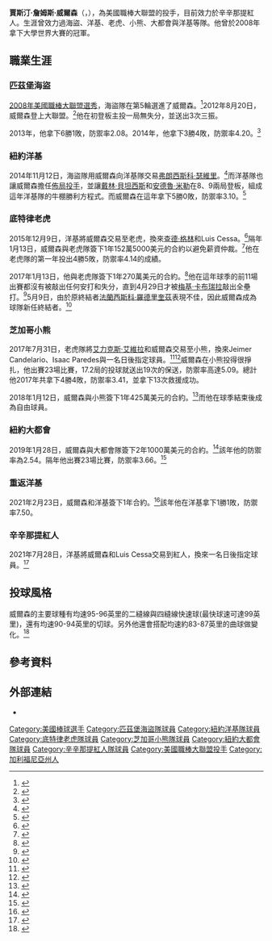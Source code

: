 {{For|其他同名人物|賈斯汀·威爾森}}
{{Infobox baseball biography
| name        = 賈斯汀·威爾森<br />Justin Wilson
| image       = Justin Wilson pitching for the Mets, March 2, 2019 (cropped).jpg
| image_size  = 
| caption     = 2019年的威爾森
| team        = 辛辛那提紅人
| number      = 34
| position    = [[投手|投手]]
| birth_date  = {{birth date and age|mf=yes|1987|8|18}}
| birth_place = {{USA}}[[加利福尼亞州|加利福尼亞州]][[安那罕|安那罕]]
| bats        = 左
| throws      = 左
| debutleague = 美國職棒大聯盟
| debutdate   = 8月20日
| debutyear   = 2012年
| debutteam   = 匹茲堡海盜
| statyear    = 2021年球季
| statleague  = 美國職棒大聯盟
| stat1label  = 勝敗投數
| stat1value  = 33–23
| stat2label  = [[防禦率|防禦率]]
| stat2value  = 3.42
| stat3label  = [[三振|三振]]
| stat3value  = 503
| teams =
* [[匹茲堡海盜|匹茲堡海盜]] ({{mlby|2012}}–{{mlby|2014}})
* [[紐約洋基|紐約洋基]] ({{mlby|2015}})
* [[底特律老虎|底特律老虎]] ({{mlby|2016}}–{{mlby|2017}})
* [[芝加哥小熊|芝加哥小熊]] ({{mlby|2017}}–{{mlby|2018}})
* [[紐約大都會|紐約大都會]] ({{mlby|2019}}–{{mlby|2020}})
* [[辛辛那提紅人|辛辛那提紅人]] ({{mlby|2021}})
* [[紐約洋基|紐約洋基]] ({{mlby|2021}}–)

|highlights=
}}

'''賈斯汀·詹姆斯·威爾森'''（{{lang-en|Justin James Wilson}}，{{bd|1987年|8月18日}}），為美國職棒大聯盟的投手，目前效力於辛辛那提紅人。生涯曾效力過海盜、洋基、老虎、小熊、大都會與洋基等隊。他曾於2008年拿下大學世界大賽的冠軍。

==職業生涯==
===匹茲堡海盜===
[[2008年美國職棒大聯盟選秀|2008年美國職棒大聯盟選秀]]，海盜隊在第5輪選進了威爾森。<ref>{{cite news |url=http://nl.newsbank.com/nl-search/we/Archives?p_product=FB&p_theme=fb&p_action=search&p_maxdocs=200&p_topdoc=1&p_text_direct-0=12127F73124EA928&p_field_direct-0=document_id&p_perpage=10&p_sort=YMD_date:D&s_trackval=GooglePM |title=Bulldogs double up in baseball's draft |accessdate=September 4, 2013 |archive-date=2014-11-13 |archive-url=https://web.archive.org/web/20141113160849/http://nl.newsbank.com/nl-search/we/Archives?p_product=FB&p_theme=fb&p_action=search&p_maxdocs=200&p_topdoc=1&p_text_direct-0=12127F73124EA928&p_field_direct-0=document_id&p_perpage=10&p_sort=YMD_date:D&s_trackval=GooglePM |dead-url=no }}</ref>2012年8月20日，威爾森登上大聯盟。<ref>{{cite web|title=Pirates recall McPherson, Wilson|last=Janes|first=Chelsea|date=August 20, 2012|url=http://pittsburgh.pirates.mlb.com/news/article.jsp?ymd=20120820&content_id=37033236&notebook_id=37037628&vkey=notebook_pit&c_id=pit|work=MLB.com|accessdate=November 13, 2014|archive-date=2013-11-02|archive-url=https://web.archive.org/web/20131102010747/http://pittsburgh.pirates.mlb.com/news/article.jsp?ymd=20120820&content_id=37033236&notebook_id=37037628&vkey=notebook_pit&c_id=pit|dead-url=no}}</ref>他在初登板主投一局無失分，並送出3次三振。

2013年，他拿下6勝1敗，防禦率2.08。2014年，他拿下3勝4敗，防禦率4.20。<ref>{{cite news | url=https://nypost.com/2014/11/12/yankees-trade-francisco-cervelli-to-pirates-for-lefty-reliever/ | work=New York Post | first=Joel | last=Sherman | title=Yankees trade Francisco Cervelli to Pirates for lefty reliever | date=November 13, 2014 | accessdate=2020-05-25 | archive-date=2019-09-24 | archive-url=https://web.archive.org/web/20190924230435/https://nypost.com/2014/11/12/yankees-trade-francisco-cervelli-to-pirates-for-lefty-reliever/ | dead-url=no }}</ref>

===紐約洋基===
2014年11月12日，海盜隊用威爾森向洋基隊交易[[弗朗西斯科·瑟維里|弗朗西斯科·瑟維里]]。<ref>{{cite news|title=Pirates acquire Cervelli from Yankees for Wilson|url=http://sports.espn.go.com/espn/wire?section=mlb&id=11867724|agency=Associated Press|publisher=ESPN.com|date=November 13, 2014|accessdate=November 13, 2014|archive-date=2014-11-13|archive-url=https://web.archive.org/web/20141113163534/http://sports.espn.go.com/espn/wire?section=mlb&id=11867724|dead-url=no}}</ref>而洋基隊也讓威爾森擔任[[佈局投手|佈局投手]]，並讓[[戴林·貝坦西斯|戴林·貝坦西斯]]和[[安德魯·米勒_(棒球員)|安德魯·米勒]]在8、9兩局登板，組成這年洋基隊的牛棚勝利方程式。而威爾森在這年拿下5勝0敗，防禦率3.10。<ref>{{Cite web |url=http://www.nj.com/yankees/index.ssf/2015/12/yankees_to_trade_reliever_justin_wilson_2_reports.html |title=存档副本 |access-date=2020-05-25 |archive-date=2017-04-23 |archive-url=https://web.archive.org/web/20170423033555/http://www.nj.com/yankees/index.ssf/2015/12/yankees_to_trade_reliever_justin_wilson_2_reports.html |dead-url=no }}</ref>

===底特律老虎===
2015年12月9日，洋基將威爾森交易至老虎，換來[[查德·格林|查德·格林]]和Luis Cessa。<ref>{{cite web|url=http://m.tigers.mlb.com/news/article/159266762/yankees-trade-justin-wilson-for-prospects|title=Yankees land pair of pitching prospects for Wilson|first=Bryan|last=Hoch|work=MLB.com|date=December 9, 2015|accessdate=December 9, 2015|archive-date=2016-03-04|archive-url=https://web.archive.org/web/20160304101015/http://m.tigers.mlb.com/news/article/159266762/yankees-trade-justin-wilson-for-prospects|dead-url=no}}</ref>隔年1月13日，威爾森與老虎隊簽下1年152萬5000美元的合約以避免薪資仲裁。<ref>{{cite web|url=http://m.tigers.mlb.com/news/article/161848998/tigers-agree-to-terms-with-justin-wilson|title=Tigers avoid arbitration with Wilson|first=Jason|last=Beck|publisher=MLB.com|date=January 13, 2016|accessdate=January 13, 2016|archive-date=2016-10-08|archive-url=https://web.archive.org/web/20161008155719/http://m.tigers.mlb.com/news/article/161848998/tigers-agree-to-terms-with-justin-wilson/|dead-url=no}}</ref>他在老虎隊的第一年投出4勝5敗，防禦率4.14的成績。

2017年1月13日，他與老虎隊簽下1年270萬美元的合約。<ref>{{cite news|url=http://m.tigers.mlb.com/news/article/213442814/tigers-avoid-arbitration-with-six-players/|title=Tigers maintain streak, agree to deals with six|publisher=MLB.com|first=Jason|last=Beck|date=January 13, 2017|accessdate=January 13, 2017|archive-date=2017-01-15|archive-url=https://web.archive.org/web/20170115162823/http://m.tigers.mlb.com/news/article/213442814/tigers-avoid-arbitration-with-six-players/|dead-url=no}}</ref>他在這年球季的前11場出賽都沒有被敲出任何安打和失分，直到4月29日才被[[梅基·卡布瑞拉|梅基·卡布瑞拉]]敲出全壘打。<ref>{{cite news |url=http://www.cbssports.com/mlb/gametracker/recap/MLB_20170429_CHW@DET/ |title=Cabrera, Abreu, Chisox beat Tigers 6-4 in 10, 6th win in row |publisher=CBSsports.com |date=April 29, 2017 |accessdate=April 30, 2017 |archive-date=2017-04-30 |archive-url=https://web.archive.org/web/20170430065045/http://www.cbssports.com/mlb/gametracker/recap/MLB_20170429_CHW@DET |dead-url=no }}</ref>5月9日，由於原終結者[[法蘭西斯科·羅德里奎茲|法蘭西斯科·羅德里奎茲]]表現不佳，因此威爾森成為球隊新任終結者。<ref>{{cite news |url=http://bleacherreport.com/articles/2708788-francisco-rodriguez-replaced-as-tigers-closer-by-justin-wilson |title=Francisco Rodriguez Replaced as Tigers Closer by Justin Wilson |publisher=bleacherreport.com |date=May 9, 2017 |accessdate=May 18, 2017 |archive-date=2020-08-15 |archive-url=https://web.archive.org/web/20200815024353/https://bleacherreport.com/articles/2708788-francisco-rodriguez-replaced-as-tigers-closer-by-justin-wilson |dead-url=no }}</ref>

===芝加哥小熊===
2017年7月31日，老虎隊將[[艾力克斯·艾維拉|艾力克斯·艾維拉]]和威爾森交易至小熊，換來Jeimer Candelario、Isaac Paredes與一名日後指定球員。<ref>{{cite news |url=http://www.freep.com/story/sports/mlb/tigers/2017/07/31/detroit-tigers-trade-justin-wilson-alex-avila-chicago-cubs-prospects/524411001/ |title=Deal done: Tigers trade Justin Wilson, Alex Avila to Cubs for prospects |newspaper=Detroit Free Press |first=Anthony |last=Fenech |date=July 31, 2017 |accessdate=July 31, 2017 |archive-date=2021-05-02 |archive-url=https://web.archive.org/web/20210502192000/https://www.freep.com/story/sports/mlb/tigers/2017/07/31/detroit-tigers-trade-justin-wilson-alex-avila-chicago-cubs-prospects/524411001/ |dead-url=no }}</ref><ref>{{cite news|url=http://m.tigers.mlb.com/news/article/245479820/tigers-trade-justin-wilson-alex-avila-to-cubs/|title=Tigers acquire prospect Candelario from Cubs|first=Jason|last=Beck|publisher=MLB.com|date=July 31, 2017|accessdate=July 31, 2017|archive-date=2017-08-03|archive-url=https://web.archive.org/web/20170803021524/http://m.tigers.mlb.com/news/article/245479820/tigers-trade-justin-wilson-alex-avila-to-cubs/|dead-url=no}}</ref>威爾森在小熊投得很掙扎，他出賽23場比賽，17.2局的投球就送出19次的保送，防禦率高達5.09。總計他2017年共拿下4勝4敗，防禦率3.41，並拿下13次救援成功。

2018年1月12日，威爾森與小熊簽下1年425萬美元的合約。<ref>{{Cite web|url=https://www.mlb.com/cubs/news/kris-bryant-sets-record-for-first-year-raise/c-264617048|title=Kris Bryant sets record for first-year raise|website=MLB.com|language=en|access-date=2018-01-17|archive-date=2019-01-29|archive-url=https://web.archive.org/web/20190129235858/https://www.mlb.com/cubs/news/kris-bryant-sets-record-for-first-year-raise/c-264617048|dead-url=no}}</ref>而他在球季結束後成為自由球員。

===紐約大都會===
2019年1月28日，威爾森與大都會隊簽下2年1000萬美元的合約。<ref>{{cite web|last1=DiComo|first1=Anthony|title=Mets officially sign Wilson, designate Cecchini|url=https://www.mlb.com/mets/news/justin-wilson-officially-signs-with-mets/c-303260422|website=MLB.com|publisher=[[MLB|MLB]]|date=January 28, 2019|accessdate=January 29, 2019|archive-date=2019-01-29|archive-url=https://web.archive.org/web/20190129235919/https://www.mlb.com/mets/news/justin-wilson-officially-signs-with-mets/c-303260422|dead-url=no}}</ref>該年他的防禦率為2.54。隔年他出賽23場比賽，防禦率3.66。<ref>{{Cite web|url=https://www.mlb.com/player/justin-wilson-458677?stats=career-r-pitching-mlb&year=2021|title = Justin Wilson Stats, Fantasy & News}}</ref>

===重返洋基===
2021年2月23日，威爾森和洋基簽下1年合約。<ref>{{Cite web|url=https://www.mlb.com/news/justin-wilson-yankees-deal|title=Yanks add to 'pen in reunion with LHP Wilson}}</ref>該年他在洋基拿下1勝1敗，防禦率7.50。

===辛辛那提紅人===
2021年7月28日，洋基將威爾森和Luis Cessa交易到紅人，換來一名日後指定球員。<ref>{{Cite web|url=https://www.espn.com/mlb/story/_/id/31902010/new-york-yankees-trade-relievers-luis-cessa-justin-wilson-cincinnati-reds|title=Yankees trade relievers Cessa, Wilson to Reds|date=July 28, 2021|website=ESPN.com}}</ref>

==投球風格==
威爾森的主要球種有均速95-96英里的二縫線與四縫線快速球(最快球速可達99英里)，還有均速90-94英里的切球。另外他還會搭配均速約83-87英里的曲球做變化。<ref>{{citeweb |url=http://www.fangraphs.com/pitchfx.aspx?playerid=4301&position=P |title=Justin Wilson PitchFX at FanGraphs.com |publisher=fangraphs.com |accessdate=June 7, 2014 |archive-date=2017-09-24 |archive-url=https://web.archive.org/web/20170924080612/http://www.fangraphs.com/pitchfx.aspx?playerid=4301&position=P |dead-url=no }}</ref>

==參考資料==
{{Reflist|30em}}

==外部連結==
{{Commons category|Justin Wilson (baseball)}}
{{Baseballstats|mlb=458677|espn=31026|br=w/wilsoju10|fangraphs=4301}}
* {{台灣棒球維基館|Justin_Wilson}}

{{辛辛那提紅人隊當前登錄名單}}

{{DEFAULTSORT:Wilson, Justin}}
[[Category:美國棒球選手|Category:美國棒球選手]]
[[Category:匹茲堡海盜隊球員|Category:匹茲堡海盜隊球員]]
[[Category:紐約洋基隊球員|Category:紐約洋基隊球員]]
[[Category:底特律老虎隊球員|Category:底特律老虎隊球員]]
[[Category:芝加哥小熊隊球員|Category:芝加哥小熊隊球員]]
[[Category:紐約大都會隊球員|Category:紐約大都會隊球員]]
[[Category:辛辛那提紅人隊球員|Category:辛辛那提紅人隊球員]]
[[Category:美國職棒大聯盟投手|Category:美國職棒大聯盟投手]]
[[Category:加利福尼亞州人|Category:加利福尼亞州人]]